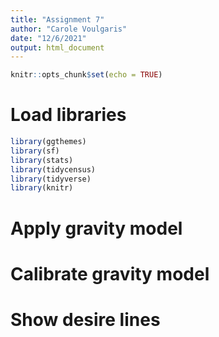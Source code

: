 ```yaml
---
title: "Assignment 7"
author: "Carole Voulgaris"
date: "12/6/2021"
output: html_document
---
```


```r
knitr::opts_chunk$set(echo = TRUE)
```

# Load libraries

```r
library(ggthemes)
library(sf)
library(stats)
library(tidycensus)
library(tidyverse)
library(knitr)
```

# Apply gravity model



# Calibrate gravity model


# Show desire lines